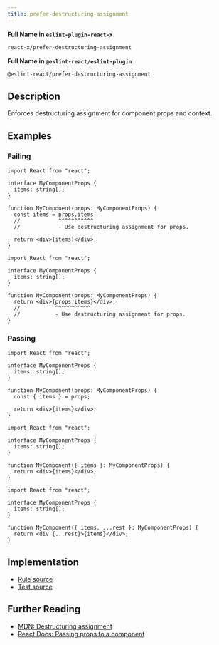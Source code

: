 ```yaml
---
title: prefer-destructuring-assignment
---
```


**Full Name in `eslint-plugin-react-x`**

```sh copy
react-x/prefer-destructuring-assignment
```

**Full Name in `@eslint-react/eslint-plugin`**

```sh copy
@eslint-react/prefer-destructuring-assignment
```

## Description

Enforces destructuring assignment for component props and context.

## Examples

### Failing

```tsx
import React from "react";

interface MyComponentProps {
  items: string[];
}

function MyComponent(props: MyComponentProps) {
  const items = props.items;
  //            ^^^^^^^^^^^
  //            - Use destructuring assignment for props.

  return <div>{items}</div>;
}
```

```tsx
import React from "react";

interface MyComponentProps {
  items: string[];
}

function MyComponent(props: MyComponentProps) {
  return <div>{props.items}</div>;
  //           ^^^^^^^^^^^
  //           - Use destructuring assignment for props.
}
```

### Passing

```tsx
import React from "react";

interface MyComponentProps {
  items: string[];
}

function MyComponent(props: MyComponentProps) {
  const { items } = props;

  return <div>{items}</div>;
}
```

```tsx
import React from "react";

interface MyComponentProps {
  items: string[];
}

function MyComponent({ items }: MyComponentProps) {
  return <div>{items}</div>;
}
```

```tsx
import React from "react";

interface MyComponentProps {
  items: string[];
}

function MyComponent({ items, ...rest }: MyComponentProps) {
  return <div {...rest}>{items}</div>;
}
```

## Implementation

- [Rule source](https://github.com/Rel1cx/eslint-react/tree/main/packages/plugins/eslint-plugin-react-x/src/rules/prefer-destructuring-assignment.ts)
- [Test source](https://github.com/Rel1cx/eslint-react/tree/main/packages/plugins/eslint-plugin-react-x/src/rules/prefer-destructuring-assignment.spec.ts)

## Further Reading

- [MDN: Destructuring assignment](https://developer.mozilla.org/en-US/docs/Web/JavaScript/Reference/Operators/Destructuring_assignment)
- [React Docs: Passing props to a component](https://react.dev/learn/passing-props-to-a-component#step-2-read-props-inside-the-child-component)
